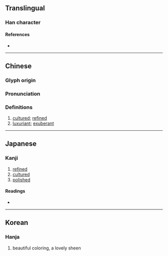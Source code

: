 {{also|或}}
{{character info}}
==Translingual==

===Han character===
{{Han char|rn=59|rad=彡|as=07|sn=10|four=53100|canj=IKRM|ids=⿻或⿱丿丿}}

====References====
* {{Han ref|kx=0363.140|dkj=09983|dj=0682.120|hdz=21405.130|uh=5F67|ud=24423|bh=D17B|bd=53627}}

----

==Chinese==
{{zh-forms|alt=㦽,𢒰,戫,𢒖,郁}}

===Glyph origin===
{{Han etym}}

===Pronunciation===
{{zh-pron
|m=yù
|c=juk1
|mc=y
|oc=y
|ma=
|cat=
}}

===Definitions===
{{zh-hanzi}}

# [[cultured]]; [[refined]]
# [[luxuriant]]; [[exuberant]]

----

==Japanese==

===Kanji===
{{ja-kanji|grade=|rs=彡07}}

# [[refined]]
# [[cultured]]
# [[polished]]

====Readings====
* {{ja-readings|on=[[いく]] (iku)|kun=[[あや]] (aya)|nanori=あや}}

----

==Korean==

===Hanja===
{{ko-hanja|hangeul=욱|eumhun=|rv=uk|mr=uk|y=wuk}}

# beautiful coloring, a lovely sheen